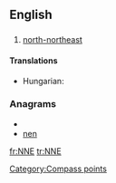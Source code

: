 {{also|-nne}}
==English==

==={{abbreviation}}===
{{infl|en|abbreviation}}

# [[north-northeast]]

====Translations====
{{trans-top|north-northeast}}
* Hungarian: {{t-|hu|ÉÉK}}
{{trans-mid}}
{{trans-bottom}}

===Anagrams===
* {{alphagram|enn}}
* [[nen#English|nen]]


[[Category:Compass points]]

[[fr:NNE]]
[[tr:NNE]]